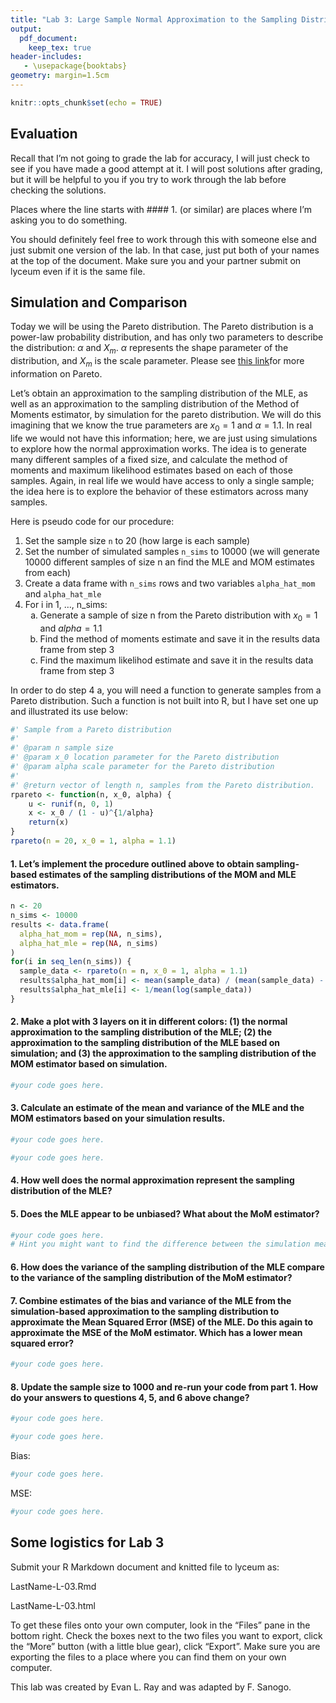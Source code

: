 ```yaml
---
title: "Lab 3: Large Sample Normal Approximation to the Sampling Distribution of the MLE"
output:
  pdf_document:
    keep_tex: true
header-includes:
   - \usepackage{booktabs}
geometry: margin=1.5cm
---
```


```r
knitr::opts_chunk$set(echo = TRUE)
```
## Evaluation

Recall that I'm not going to grade the lab for accuracy, I will just check to see if you have made a good attempt at it. I will post solutions after grading, but it will be helpful to you if you try to work through the lab before checking the solutions.

Places where the line starts with #### 1. (or similar) are places where I'm asking you to do something.

You should definitely feel free to work through this with someone else and just submit one version of the lab. In that case, just put both of your names at the top of the document. Make sure you and your partner submit on lyceum even if it is the same file.

## Simulation and Comparison

Today we will be using the Pareto distribution. The Pareto distribution is a power-law probability distribution, and has only two parameters to describe the distribution: $\alpha$ and $X_m$. $\alpha$ represents the shape parameter of the distribution, and $X_m$ is the scale parameter. Please see [this link](https://dlab.berkeley.edu/news/explaining-80-20-rule-pareto-distribution#:~:text=The%20Pareto%20distribution%20is%20a%20power%2Dlaw%20probability%20distribution%2C%20and,sloped%20(see%20Figure%201).)for more information on Pareto.

Let's obtain an approximation to the sampling distribution of the MLE, as well as an approximation to the sampling distribution of the Method of Moments estimator, by simulation for the pareto distribution. We will do this imagining that we know the true parameters are $x_0 = 1$ and $\alpha = 1.1$. In real life we would not have this information; here, we are just using simulations to explore how the normal approximation works. The idea is to generate many different samples of a fixed size, and calculate the method of moments and maximum likelihood estimates based on each of those samples. Again, in real life we would have access to only a single sample; the idea here is to explore the behavior of these estimators across many samples.

Here is pseudo code for our procedure:

1. Set the sample size `n` to 20 (how large is each sample)
2. Set the number of simulated samples `n_sims` to 10000 (we will generate 10000 different samples of size n an find the MLE and MOM estimates from each)
3. Create a data frame with `n_sims` rows and two variables `alpha_hat_mom` and `alpha_hat_mle`
4. For i in 1, ..., n_sims:
    a. Generate a sample of size n from the Pareto distribution with $x_0 = 1$ and $alpha = 1.1$
    b. Find the method of moments estimate and save it in the results data frame from step 3
    c. Find the maximum likelihod estimate and save it in the results data frame from step 3

In order to do step 4 a, you will need a function to generate samples from a Pareto distribution. Such a function is not built into R, but I have set one up and illustrated its use below:

```r
#' Sample from a Pareto distribution
#'
#' @param n sample size
#' @param x_0 location parameter for the Pareto distribution
#' @param alpha scale parameter for the Pareto distribution
#'
#' @return vector of length n, samples from the Pareto distribution.
rpareto <- function(n, x_0, alpha) {
    u <- runif(n, 0, 1)
    x <- x_0 / (1 - u)^{1/alpha}
    return(x)
}
rpareto(n = 20, x_0 = 1, alpha = 1.1)
```

#### 1. Let's implement the procedure outlined above to obtain sampling-based estimates of the sampling distributions of the MOM and MLE estimators.

```r
n <- 20
n_sims <- 10000
results <- data.frame(
  alpha_hat_mom = rep(NA, n_sims),
  alpha_hat_mle = rep(NA, n_sims)
)
for(i in seq_len(n_sims)) {
  sample_data <- rpareto(n = n, x_0 = 1, alpha = 1.1)
  results$alpha_hat_mom[i] <- mean(sample_data) / (mean(sample_data) - 1)
  results$alpha_hat_mle[i] <- 1/mean(log(sample_data))
}
```

#### 2. Make a plot with 3 layers on it in different colors: (1) the normal approximation to the sampling distribution of the MLE; (2) the approximation to the sampling distribution of the MLE based on simulation; and (3) the approximation to the sampling distribution of the MOM estimator based on simulation.

```r
#your code goes here.
```

#### 3. Calculate an estimate of the mean and variance of the MLE and the MOM estimators based on your simulation results.

```r
#your code goes here.
```

```r
#your code goes here.
```

#### 4. How well does the normal approximation represent the sampling distribution of the MLE?


#### 5. Does the MLE appear to be unbiased?  What about the MoM estimator?

```r
#your code goes here.
# Hint you might want to find the difference between the simulation mean and the actual mean which in this case is alpha. This should help you answer this question.
```


#### 6. How does the variance of the sampling distribution of the MLE compare to the variance of the sampling distribution of the MoM estimator?



#### 7. Combine estimates of the bias and variance of the MLE from the simulation-based approximation to the sampling distribution to approximate the Mean Squared Error (MSE) of the MLE.  Do this again to approximate the MSE of the MoM estimator.  Which has a lower mean squared error?

```r
#your code goes here.
```

#### 8. Update the sample size to 1000 and re-run your code from part 1.  How do your answers to questions 4, 5, and 6 above change?


```r
#your code goes here.
```

```r
#your code goes here.

```

Bias:

```r
#your code goes here.

```

MSE:

```r
#your code goes here.

```

## Some logistics for Lab 3

Submit your R Markdown document and knitted file to lyceum as:

LastName-L-03.Rmd 

LastName-L-03.html

To get these files onto your own computer, look in the "Files" pane in the bottom right. Check the boxes next to the two files you want to export, click the "More" button (with a little blue gear), click "Export". Make sure you are exporting the files to a place where you can find them on your own computer. 

This lab was created by Evan L. Ray and was adapted by F. Sanogo.
